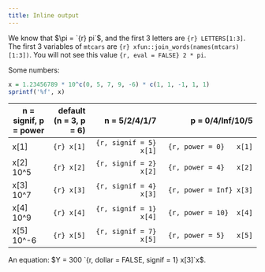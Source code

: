 ```yaml
---
title: Inline output
---
```


We know that $\pi = `{r} pi`$, and the first 3 letters are `{r} LETTERS[1:3]`. The first 3 variables of `mtcars` are `{r} xfun::join_words(names(mtcars)[1:3])`. You will not see this value `{r, eval = FALSE} 2 * pi`.

Some numbers:

```r
x = 1.23456789 * 10^c(0, 5, 7, 9, -6) * c(1, 1, -1, 1, 1)
sprintf('%f', x)
```

| n = signif, p = power | default (n = 3, p = 6) | n = 5/2/4/1/7 | p = 0/4/Inf/10/5 |
|------------|-----------:|--------------------:|---------------------------:|
| x[1]       | `{r} x[1]` | `{r, signif = 5} x[1]` | `{r, power = 0}   x[1]` | 
| x[2] 10^5  | `{r} x[2]` | `{r, signif = 2} x[2]` | `{r, power = 4}   x[2]` |
| x[3] 10^7  | `{r} x[3]` | `{r, signif = 4} x[3]` | `{r, power = Inf} x[3]` |
| x[4] 10^9  | `{r} x[4]` | `{r, signif = 1} x[4]` | `{r, power = 10}  x[4]` |
| x[5] 10^-6 | `{r} x[5]` | `{r, signif = 7} x[5]` | `{r, power = 5}   x[5]` |

An equation: $Y = 300 `{r, dollar = FALSE, signif = 1} x[3]`x$.
